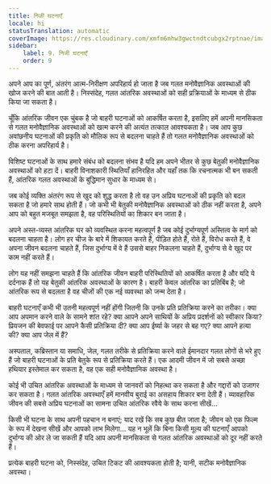 ```yaml
---
title: निजी घटनाएँ
locale: hi
statusTranslation: automatic
coverImage: https://res.cloudinary.com/xmfm6mhw3gwctndtcubgx2rptnae/image/upload/v1740468922/small_cover_tratado_de_psicologia_revolucionaria_a4c0dca4e0.webp
sidebar:
    label: 9. निजी घटनाएँ
    order: 9
---
```

अपने आप का पूर्ण, अंतरंग आत्म-निरीक्षण अपरिहार्य हो जाता है जब गलत मनोवैज्ञानिक अवस्थाओं की खोज करने की बात आती है। निस्संदेह, गलत आंतरिक अवस्थाओं को सही प्रक्रियाओं के माध्यम से ठीक किया जा सकता है।

चूँकि आंतरिक जीवन एक चुंबक है जो बाहरी घटनाओं को आकर्षित करता है, इसलिए हमें अपनी मानसिकता से गलत मनोवैज्ञानिक अवस्थाओं को खत्म करने की अत्यंत तत्काल आवश्यकता है। जब आप कुछ अवांछनीय घटनाओं की प्रकृति को मौलिक रूप से बदलना चाहते हैं तो गलत मनोवैज्ञानिक अवस्थाओं को ठीक करना अपरिहार्य है।

विशिष्ट घटनाओं के साथ हमारे संबंध को बदलना संभव है यदि हम अपने भीतर से कुछ बेतुकी मनोवैज्ञानिक अवस्थाओं को हटा दें। बाहरी विनाशकारी स्थितियाँ हानिरहित और यहाँ तक कि रचनात्मक भी बन सकती हैं, आंतरिक गलत अवस्थाओं के बुद्धिमान सुधार के माध्यम से।

जब कोई व्यक्ति अंतरंग रूप से खुद को शुद्ध करता है तो वह उन अप्रिय घटनाओं की प्रकृति को बदल सकता है जो हमारे साथ होती हैं। जो कभी भी बेतुकी मनोवैज्ञानिक अवस्थाओं को ठीक नहीं करता है, अपने आप को बहुत मजबूत समझता है, वह परिस्थितियों का शिकार बन जाता है।

अपने अस्त-व्यस्त आंतरिक घर को व्यवस्थित करना महत्वपूर्ण है जब कोई दुर्भाग्यपूर्ण अस्तित्व के मार्ग को बदलना चाहता है। लोग हर चीज के बारे में शिकायत करते हैं, पीड़ित होते हैं, रोते हैं, विरोध करते हैं, वे अपना जीवन बदलना चाहते हैं, जिस दुर्भाग्य में वे हैं उससे बाहर निकलना चाहते हैं, दुर्भाग्य से वे खुद पर काम नहीं करते हैं।

लोग यह नहीं समझना चाहते हैं कि आंतरिक जीवन बाहरी परिस्थितियों को आकर्षित करता है और यदि ये दर्दनाक हैं तो यह बेतुकी आंतरिक अवस्थाओं के कारण है। बाहरी केवल आंतरिक का प्रतिबिंब है; जो आंतरिक रूप से बदलता है वह चीजों की एक नई व्यवस्था को जन्म देता है।

बाहरी घटनाएँ कभी भी उतनी महत्वपूर्ण नहीं होंगी जितनी कि उनके प्रति प्रतिक्रिया करने का तरीका। क्या आप अपमान करने वाले के सामने शांत रहे? क्या आपने अपने साथियों के अप्रिय प्रदर्शनों को स्वीकार किया? प्रियजन की बेवफाई पर आपने कैसी प्रतिक्रिया दी? क्या आप ईर्ष्या के जहर से बह गए? क्या आपने हत्या की? क्या आप जेल में हैं?

अस्पताल, कब्रिस्तान या समाधि, जेल, गलत तरीके से प्रतिक्रिया करने वाले ईमानदार गलत लोगों से भरे हुए हैं जो बाहरी घटनाओं के प्रति बेतुके रूप से प्रतिक्रिया करते हैं। एक आदमी जीवन में जो सबसे अच्छा हथियार इस्तेमाल कर सकता है, वह एक सही मनोवैज्ञानिक अवस्था है।

कोई भी उचित आंतरिक अवस्थाओं के माध्यम से जानवरों को निहत्था कर सकता है और गद्दारों को उजागर कर सकता है। गलत आंतरिक अवस्थाएँ हमें मानवीय बुराई का असहाय शिकार बना देती हैं। व्यावहारिक जीवन की सबसे अप्रिय घटनाओं का सामना उचित आंतरिक रवैये के साथ करना सीखें...

किसी भी घटना के साथ अपनी पहचान न बनाएं; याद रखें कि सब कुछ बीत जाता है; जीवन को एक फिल्म के रूप में देखना सीखें और आपको लाभ मिलेगा... यह न भूलें कि बिना किसी मूल्य की घटनाएँ आपको दुर्भाग्य की ओर ले जा सकती हैं यदि आप अपनी मानसिकता से गलत आंतरिक अवस्थाओं को दूर नहीं करते हैं।

प्रत्येक बाहरी घटना को, निस्संदेह, उचित टिकट की आवश्यकता होती है; यानी, सटीक मनोवैज्ञानिक अवस्था।

